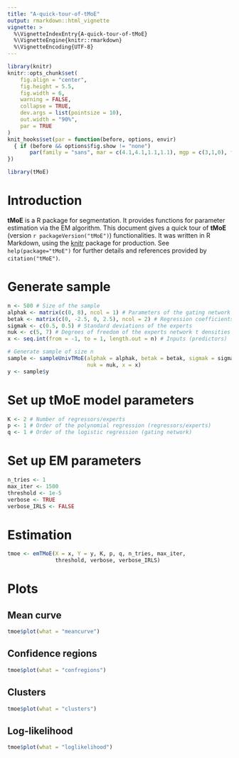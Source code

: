 ```yaml
---
title: "A-quick-tour-of-tMoE"
output: rmarkdown::html_vignette
vignette: >
  %\VignetteIndexEntry{A-quick-tour-of-tMoE}
  %\VignetteEngine{knitr::rmarkdown}
  %\VignetteEncoding{UTF-8}
---
```


```r
library(knitr)
knitr::opts_chunk$set(
	fig.align = "center",
	fig.height = 5.5,
	fig.width = 6,
	warning = FALSE,
	collapse = TRUE,
	dev.args = list(pointsize = 10),
	out.width = "90%",
	par = TRUE
)
knit_hooks$set(par = function(before, options, envir)
  { if (before && options$fig.show != "none") 
       par(family = "sans", mar = c(4.1,4.1,1.1,1.1), mgp = c(3,1,0), tcl = -0.5)
})
```

```r
library(tMoE)
```

# Introduction

**tMoE** is a R package for segmentation. It provides functions for parameter estimation via the EM algorithm. This document gives a quick tour of **tMoE** (version `r packageVersion("tMoE")`) functionalities. It was written in R Markdown, using the [knitr](https://cran.r-project.org/package=knitr) package for production. 
See `help(package="tMoE")` for further details and references provided by `citation("tMoE")`.

# Generate sample

```r
n <- 500 # Size of the sample
alphak <- matrix(c(0, 8), ncol = 1) # Parameters of the gating network
betak <- matrix(c(0, -2.5, 0, 2.5), ncol = 2) # Regression coefficients of the experts
sigmak <- c(0.5, 0.5) # Standard deviations of the experts
nuk <- c(5, 7) # Degrees of freedom of the experts network t densities
x <- seq.int(from = -1, to = 1, length.out = n) # Inputs (predictors)

# Generate sample of size n
sample <- sampleUnivTMoE(alphak = alphak, betak = betak, sigmak = sigmak, 
                         nuk = nuk, x = x)
y <- sample$y
```

# Set up tMoE model parameters

```r
K <- 2 # Number of regressors/experts
p <- 1 # Order of the polynomial regression (regressors/experts)
q <- 1 # Order of the logistic regression (gating network)
```

# Set up EM parameters

```r
n_tries <- 1
max_iter <- 1500
threshold <- 1e-5
verbose <- TRUE
verbose_IRLS <- FALSE
```

# Estimation

```r
tmoe <- emTMoE(X = x, Y = y, K, p, q, n_tries, max_iter, 
               threshold, verbose, verbose_IRLS)
```

# Plots

## Mean curve

```r
tmoe$plot(what = "meancurve")
```

## Confidence regions

```r
tmoe$plot(what = "confregions")
```

## Clusters

```r
tmoe$plot(what = "clusters")
```

## Log-likelihood

```r
tmoe$plot(what = "loglikelihood")
```
